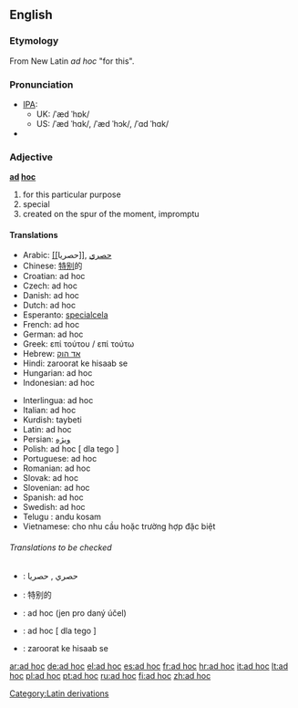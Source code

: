 ==English==

===Etymology===
From New Latin ''ad hoc'' "for this".

===Pronunciation===
*[[IPA]]:
**UK: /ˈæd ˈhɒk/ 
**US: /ˈæd ˈhɑk/, /ˈæd ˈhɔk/, /ˈɑd ˈhɑk/
*{{audio|en-us-ad hoc.ogg|Audio (US)}}

===Adjective===
'''[[ad]] [[hoc]]'''
# for this particular purpose
# special
# created on the spur of the moment, impromptu

====Translations====
{{top}}
*Arabic: [[[[حصري]] ,[[حصريا
*Chinese: [[特别]]的
*Croatian: ad hoc
*Czech: ad hoc
*Danish: ad hoc
*Dutch: ad hoc
*Esperanto: [[specialcela]]
*French: ad hoc 
*German: ad hoc 
*Greek: επί τούτου / επί τούτω
*Hebrew: [[אד הוק|אד הוק]]
*Hindi: zaroorat ke hisaab se
*Hungarian: ad hoc
*Indonesian: ad hoc
{{mid}}
*Interlingua: ad hoc 
*Italian: ad hoc
*Kurdish: taybeti
*Latin: ad hoc
*Persian: [[ویژه]]
*Polish: ad hoc [ dla tego ]
*Portuguese: ad hoc
*Romanian: ad hoc
*Slovak: ad hoc
*Slovenian: ad hoc
*Spanish: ad hoc
*Swedish: ad hoc
*Telugu : andu kosam <br>
*Vietnamese: cho nhu cầu hoặc trường hợp đặc biệt
{{bottom}}

======Translations to be checked======
{{checktrans}}
<!--Remove this section once all of the translations below have been moved into the tables above.-->

*{{ttbc|Arabic}}: حصري , حصريا 
*{{ttbc|Chinese}}: 特别的
*{{ttbc|Czech}}: ad hoc (jen pro daný účel) 
*{{ttbc|Polish}}: ad hoc [ dla tego ]
*{{ttbc|Hindi}}: zaroorat ke hisaab se


[[Category:Latin derivations]]

[[ar:ad hoc]]
[[de:ad hoc]]
[[el:ad hoc]]
[[es:ad hoc]]
[[fr:ad hoc]]
[[hr:ad hoc]]
[[it:ad hoc]]
[[lt:ad hoc]]
[[pl:ad hoc]]
[[pt:ad hoc]]
[[ru:ad hoc]]
[[fi:ad hoc]]
[[zh:ad hoc]]